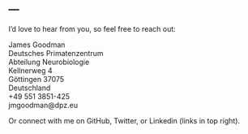---
---

<link rel="stylesheet" href="styles.css" type="text/css">

I'd love to hear from you, so feel free to reach out:

James Goodman<br>
Deutsches Primatenzentrum<br>
Abteilung Neurobiologie<br>
Kellnerweg 4<br>
Göttingen 37075<br>
Deutschland<br>
+49 551 3851-425<br>
jmgoodman@dpz.eu<br>

Or connect with me on GitHub, Twitter, or Linkedin (links in top right).

